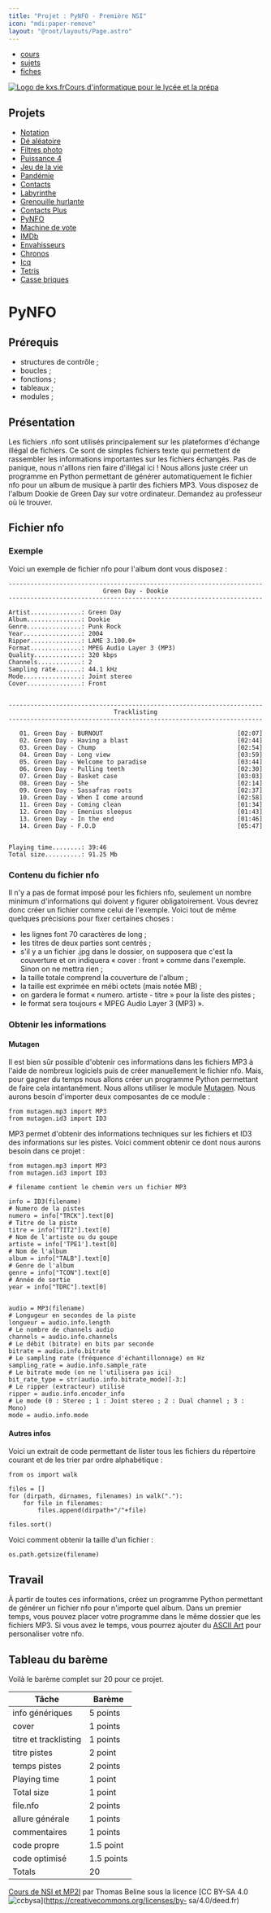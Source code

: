 ```yaml
---
title: "Projet : PyNFO - Première NSI"
icon: "mdi:paper-remove"
layout: "@root/layouts/Page.astro"
---
```


  * [cours](https://kxs.fr/cours/)
  * [sujets](https://kxs.fr/sujets/)
  * [fiches](https://kxs.fr/fiches/)

[![Logo de kxs.fr](/img/logo.svg)](https://kxs.fr/)[Cours d'informatique pour
le lycée et la prépa](https://kxs.fr/cours/)

## Projets

  * [Notation](.)
  * [Dé aléatoire](de)
  * [Filtres photo](filtres-photo)
  * [Puissance 4](puissance-4)
  * [Jeu de la vie](jeu-de-la-vie)
  * [Pandémie](pandemie)
  * [Contacts](contacts)
  * [Labyrinthe](labyrinthe)
  * [Grenouille hurlante](grenouille-hurlante)
  * [Contacts Plus](contacts-plus)
  * [PyNFO](pynfo)
  * [Machine de vote](machine-vote)
  * [IMDb](imdb)
  * [Envahisseurs](envahisseurs)
  * [Chronos](chronos)
  * [Icq](icq)
  * [Tetris](tetris)
  * [Casse briques](casse-briques)

# PyNFO

## Prérequis

  * structures de contrôle ;
  * boucles ;
  * fonctions ;
  * tableaux ;
  * modules ;

## Présentation

Les fichiers .nfo sont utilisés principalement sur les plateformes d'échange
illégal de fichiers. Ce sont de simples fichiers texte qui permettent de
rassembler les informations importantes sur les fichiers échangés. Pas de
panique, nous n'alllons rien faire d'illégal ici ! Nous allons juste créer un
programme en Python permettant de générer automatiquement le fichier nfo pour
un album de musique à partir des fichiers MP3. Vous disposez de l'album Dookie
de Green Day sur votre ordinateur. Demandez au professeur où le trouver.

## Fichier nfo

### Exemple

Voici un exemple de fichier nfo pour l'album dont vous disposez :

    
    
    ----------------------------------------------------------------------
                              Green Day - Dookie
    ----------------------------------------------------------------------
    
    Artist..............: Green Day
    Album...............: Dookie
    Genre...............: Punk Rock
    Year................: 2004
    Ripper..............: LAME 3.100.0+
    Format..............: MPEG Audio Layer 3 (MP3)
    Quality.............: 320 kbps
    Channels............: 2
    Sampling rate.......: 44.1 kHz
    Mode................: Joint stereo
    Cover...............: Front
    
    
    ----------------------------------------------------------------------
                                 Tracklisting
    ----------------------------------------------------------------------
    
       01. Green Day - BURNOUT                                     [02:07]
       02. Green Day - Having a blast                              [02:44]
       03. Green Day - Chump                                       [02:54]
       04. Green Day - Long view                                   [03:59]
       05. Green Day - Welcome to paradise                         [03:44]
       06. Green Day - Pulling teeth                               [02:30]
       07. Green Day - Basket case                                 [03:03]
       08. Green Day - She                                         [02:14]
       09. Green Day - Sassafras roots                             [02:37]
       10. Green Day - When I come around                          [02:58]
       11. Green Day - Coming clean                                [01:34]
       12. Green Day - Emenius sleepus                             [01:43]
       13. Green Day - In the end                                  [01:46]
       14. Green Day - F.O.D                                       [05:47]
    
    
    Playing time........: 39:46
    Total size..........: 91.25 Mb

### Contenu du fichier nfo

Il n'y a pas de format imposé pour les fichiers nfo, seulement un nombre
minimum d'informations qui doivent y figurer obligatoirement. Vous devrez donc
créer un fichier comme celui de l'exemple. Voici tout de même quelques
précisions pour fixer certaines choses :

  * les lignes font 70 caractères de long ;
  * les titres de deux parties sont centrés ;
  * s'il y a un fichier .jpg dans le dossier, on supposera que c'est la couverture et on indiquera « cover : front » comme dans l'exemple. Sinon on ne mettra rien ;
  * la taille totale comprend la couverture de l'album ;
  * la taille est exprimée en mébi octets (mais notée MB) ;
  * on gardera le format « numero. artiste - titre » pour la liste des pistes ;
  * le format sera toujours « MPEG Audio Layer 3 (MP3) ».

### Obtenir les informations

#### Mutagen

Il est bien sûr possible d'obtenir ces informations dans les fichiers MP3 à
l'aide de nombreux logiciels puis de créer manuellement le fichier nfo. Mais,
pour gagner du temps nous allons créer un programme Python permettant de faire
cela intantanément. Nous allons utiliser le module
[Mutagen](https://mutagen.readthedocs.io/en/latest/). Nous aurons besoin
d'importer deux composantes de ce module :

    
    
    from mutagen.mp3 import MP3
    from mutagen.id3 import ID3

MP3 permet d'obtenir des informations techniques sur les fichiers et ID3 des
informations sur les pistes. Voici comment obtenir ce dont nous aurons besoin
dans ce projet :

    
    
    from mutagen.mp3 import MP3
    from mutagen.id3 import ID3
    
    # filename contient le chemin vers un fichier MP3
    
    info = ID3(filename)
    # Numero de la pistes
    numero = info["TRCK"].text[0]
    # Titre de la piste
    titre = info["TIT2"].text[0]
    # Nom de l'artiste ou du goupe
    artiste = info['TPE1'].text[0]
    # Nom de l'album
    album = info["TALB"].text[0]
    # Genre de l'album
    genre = info["TCON"].text[0]
    # Année de sortie
    year = info["TDRC"].text[0]
    
    
    audio = MP3(filename)
    # Longugeur en secondes de la piste
    longueur = audio.info.length
    # Le nombre de channels audio
    channels = audio.info.channels
    # Le débit (bitrate) en bits par seconde
    bitrate = audio.info.bitrate
    # Le sampling rate (fréquence d'échantillonnage) en Hz
    sampling_rate = audio.info.sample_rate
    # Le bitrate mode (on ne l'utilisera pas ici)
    bit_rate_type = str(audio.info.bitrate_mode)[-3:]
    # Le ripper (extracteur) utilisé
    ripper = audio.info.encoder_info
    # Le mode (0 : Stereo ; 1 : Joint stereo ; 2 : Dual channel ; 3 : Mono)
    mode = audio.info.mode

#### Autres infos

Voici un extrait de code permettant de lister tous les fichiers du répertoire
courant et de les trier par ordre alphabétique :

    
    
    from os import walk
    
    files = []
    for (dirpath, dirnames, filenames) in walk("."):
        for file in filenames:
            files.append(dirpath+"/"+file)
    
    files.sort()

Voici comment obtenir la taille d'un fichier :

    
    
    
    os.path.getsize(filename)

## Travail

À partir de toutes ces informations, créez un programme Python permettant de
générer un fichier nfo pour n'importe quel album. Dans un premier temps, vous
pouvez placer votre programme dans le même dossier que les fichiers MP3. Si
vous avez le temps, vous pourrez ajouter du [ASCII
Art](https://fr.wikipedia.org/wiki/Art_ASCII) pour personaliser votre nfo.

## Tableau du barème

Voilà le barème complet sur 20 pour ce projet.

Tâche | Barème  
---|---  
info génériques | 5 points  
cover | 1 points  
titre et tracklisting | 1 points  
titre pistes | 2 point  
temps pistes | 2 points  
Playing time | 1 point  
Total size | 1 point  
file.nfo | 2 points  
allure générale | 1 points  
commentaires | 1 points  
code propre | 1.5 point  
code optimisé | 1.5 points  
Totals | 20  
  
[Cours de NSI et MP2I](https://kxs.fr/cours/) par Thomas Beline sous la
licence [CC BY-SA 4.0
![ccbysa](/img/ccbysa.svg)](https://creativecommons.org/licenses/by-
sa/4.0/deed.fr)

